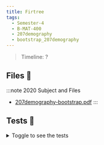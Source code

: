 ```yaml
---
title: Firtree
tags:
  - Semester-4
  - B-MAT-400
  - 207demography
  - bootstrap_207demography
---
```

> Timeline: ?


## Files 📂

:::note 2020 Subject and Files
- [207demography-bootstrap.pdf](https://github.com/Studio-17/Epitech-Subjects/raw/main/Semester-4/B-MAT-400/207demography/bootstrap_207demography/207demography-bootstrap.pdf)
:::

## Tests 🤖
<details>
  <summary>Toggle to see the tests</summary>
  <div>
Yo
  </div>
</details>

